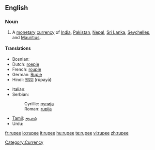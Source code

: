 ==English==
===Noun===
{{wikipedia}}
{{en-noun}}

#A [[monetary]] [[currency]] of [[India]], [[Pakistan]], [[Nepal]], [[Sri Lanka]], [[Seychelles]], and [[Mauritius]].

====Translations====
{{top}}
* Bosnian: {{t-|bs|rupija|f}}
* Dutch: [[roepie]] {{m}}
* French: [[roupie]] {{f}}
* German: [[Rupie]] {{f}}
* Hindi: [[रूपया]] (rūpayā)
{{mid}}
* Italian: {{t-|it|rupia|f}}
* Serbian:
*: Cyrillic: [[рупија#Serbian|рупија]] {{f}}
*: Roman: [[rupija#Serbian|rupija]] {{f}}
* [[Tamil]]: [[ரூபாய்]]
* Urdu: {{URchar|[[روپیہ]]}}

[[Category:Currency]]

[[fr:rupee]]
[[io:rupee]]
[[it:rupee]]
[[hu:rupee]]
[[te:rupee]]
[[vi:rupee]]
[[zh:rupee]]